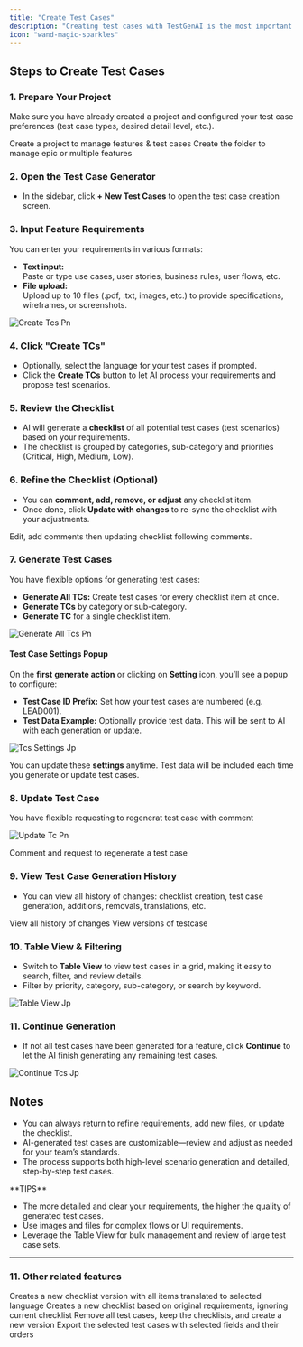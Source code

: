 ```yaml
---
title: "Create Test Cases"
description: "Creating test cases with TestGenAI is the most important step to ensure your product is well-tested and high quality. The platform leverages AI to help you quickly generate, review, and manage comprehensive, detailed test cases from just your requirements."
icon: "wand-magic-sparkles"
---
```


## Steps to Create Test Cases

### 1. Prepare Your Project

Make sure you have already created a project and configured your test case preferences (test case types, desired detail level, etc.).

<CardGroup cols={2}>
  <Card title="Create project" icon="folder-open" href="/using-testgenai/CreatingaNewProject">
    Create a project to manage features & test cases
  </Card>
  <Card title="Modules" icon="folder" href="/using-testgenai/CreatingModules">
    Create the folder to manage epic or multiple features
  </Card>
</CardGroup>

### 2. Open the Test Case Generator

- In the sidebar, click **\+ New Test Cases** to open the test case creation screen.

### 3. Input Feature Requirements

You can enter your requirements in various formats:

- **Text input:**\
  Paste or type use cases, user stories, business rules, user flows, etc.
- **File upload:**\
  Upload up to 10 files (.pdf, .txt, images, etc.) to provide specifications, wireframes, or screenshots.

![Create Tcs Pn](/images/create-tcs.png)

### 4. Click "Create TCs"

- Optionally, select the language for your test cases if prompted.
- Click the **Create TCs** button to let AI process your requirements and propose test scenarios.

### 5. Review the Checklist

- AI will generate a **checklist** of all potential test cases (test scenarios) based on your requirements.
- The checklist is grouped by categories, sub-category and priorities (Critical, High, Medium, Low).

### 6. Refine the Checklist (Optional)

- You can **comment, add, remove, or adjust** any checklist item.
- Once done, click **Update with changes** to re-sync the checklist with your adjustments.

<Card title="Update With Changes" icon="file-pen" href="/using-testgenai/UpdateWithChanges">
  Edit, add comments then updating checklist following comments.
</Card>

### 7. Generate Test Cases

You have flexible options for generating test cases:

- **Generate All TCs:** Create test cases for every checklist item at once.
- **Generate TCs** by category or sub-category.
- **Generate TC** for a single checklist item.

![Generate All Tcs Pn](/images/generate-all-tcs.png)

#### Test Case Settings Popup

On the **first** **generate action** or clicking on **Setting** icon, you’ll see a popup to configure:

- **Test Case ID Prefix:** Set how your test cases are numbered (e.g. LEAD001).
- **Test Data Example:** Optionally provide test data. This will be sent to AI with each generation or update.

![Tcs Settings Jp](/images/tcs-settings.jpg)

You can update these **settings** anytime. Test data will be included each time you generate or update test cases.

### 8. Update Test Case

You have flexible requesting to regenerat test case with comment

![Update Tc Pn](/images/update-tc.png)

<Card title="Update Testcase" icon="sliders" href="/using-testgenai/UpdateTestCase">
  Comment and request to regenerate a test case
</Card>

### 9. View Test Case Generation History

- You can view all history of changes: checklist creation, test case generation, additions, removals, translations, etc.

<CardGroup cols={2}>
  <Card title="Timeline" icon="timeline" href="/using-testgenai/Timeline">
    View all history of changes
  </Card>
  <Card title="Versions" icon="code-branch" href="/using-testgenai/Versions">
    View versions of testcase
  </Card>
</CardGroup>

### 10. Table View & Filtering

- Switch to **Table View** to view test cases in a grid, making it easy to search, filter, and review details.
- Filter by priority, category, sub-category, or search by keyword.

![Table View Jp](/images/table-view.jpg)

### 11. Continue Generation

- If not all test cases have been generated for a feature, click **Continue** to let the AI finish generating any remaining test cases.

![Continue Tcs Jp](/images/continue-tcs.jpg)

## Notes

- You can always return to refine requirements, add new files, or update the checklist.
- AI-generated test cases are customizable—review and adjust as needed for your team’s standards.
- The process supports both high-level scenario generation and detailed, step-by-step test cases.

<Tip>
  **TIPS**

  - The more detailed and clear your requirements, the higher the quality of generated test cases.
  - Use images and files for complex flows or UI requirements.
  - Leverage the Table View for bulk management and review of large test case sets.
</Tip>

---

### 11. Other related features

<CardGroup cols={2}>
  <Card title="Translate Test Cases" icon="language" href="/using-testgenai/Translate">
    Creates a new checklist version with all items translated to selected language
  </Card>
  <Card title="Rebuild Checklist" icon="repeat" href="/using-testgenai/RebuildChecklist">
    Creates a new checklist based on original requirements, ignoring current checklist
  </Card>
  <Card title="Clone Checklist" icon="copy" href="/using-testgenai/CloneChecklist">
    Remove all test cases, keep the checklists, and create a new version
  </Card>
  <Card title="Export TCs" icon="file-arrow-down" href="/using-testgenai/Export">
    Export the selected test cases with selected fields and their orders
  </Card>
</CardGroup>